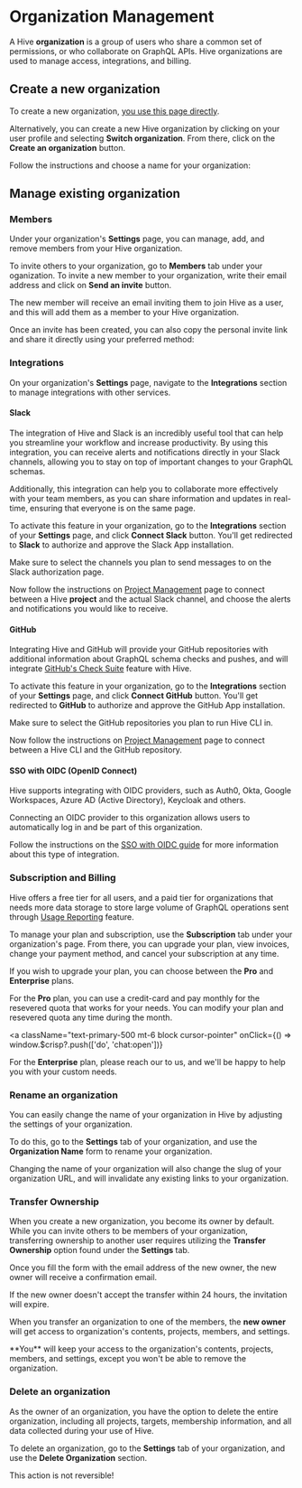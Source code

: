 
# Organization Management

A Hive **organization** is a group of users who share a common set of permissions, or who
collaborate on GraphQL APIs. Hive organizations are used to manage access, integrations, and
billing.

## Create a new organization

To create a new organization, [you use this page directly](https://app.graphql-hive.com/org/new).

Alternatively, you can create a new Hive organization by clicking on your user profile and selecting
**Switch organization**. From there, click on the **Create an organization** button.

<NextImage
  alt="Creating an organization"
  src={newOrgImage}
  className="mt-8 max-w-sm drop-shadow-md"
/>

Follow the instructions and choose a name for your organization:

<NextImage alt="Create Organization Form" src={orgImage} className="mt-8 max-w-lg drop-shadow-md" />

## Manage existing organization

### Members

Under your organization's **Settings** page, you can manage, add, and remove members from your Hive
organization.

To invite others to your organization, go to **Members** tab under your oganization. To invite a new
member to your organization, write their email address and click on **Send an invite** button.

<NextImage
  alt="Invite Member to Organization"
  src={orgInviteMemberImage}
  className="mt-8 max-w-lg drop-shadow-md"
/>

The new member will receive an email inviting them to join Hive as a user, and this will add them as
a member to your Hive organization.

Once an invite has been created, you can also copy the personal invite link and share it directly
using your preferred method:

<NextImage
  alt="Copy Invite Link"
  src={orgInviteLinkImage}
  className="mt-8 max-w-lg drop-shadow-md"
/>

### Integrations

On your organization's **Settings** page, navigate to the **Integrations** section to manage
integrations with other services.

#### Slack

The integration of Hive and Slack is an incredibly useful tool that can help you streamline your
workflow and increase productivity. By using this integration, you can receive alerts and
notifications directly in your Slack channels, allowing you to stay on top of important changes to
your GraphQL schemas.

Additionally, this integration can help you to collaborate more effectively with your team members,
as you can share information and updates in real-time, ensuring that everyone is on the same page.

<NextImage
  alt="Hive and Slack Integration"
  src={slackIntegrationImage}
  className="mt-8 max-w-2xl drop-shadow-md"
/>

To activate this feature in your organization, go to the **Integrations** section of your
**Settings** page, and click **Connect Slack** button. You'll get redirected to **Slack** to
authorize and approve the Slack App installation.

<Callout type="info">
  Make sure to select the channels you plan to send messages to on the Slack authorization page.
</Callout>

Now follow the instructions on [Project Management](/management/projects#channels) page to connect
between a Hive **project** and the actual Slack channel, and choose the alerts and notifications you
would like to receive.

#### GitHub

Integrating Hive and GitHub will provide your GitHub repositories with additional information about
GraphQL schema checks and pushes, and will integrate
[GitHub's Check Suite](https://docs.github.com/en/rest/checks/suites?apiVersion=2022-11-28) feature
with Hive.

<NextImage
  alt="Hive and GitHub Integration"
  src={githubIntegrationImage}
  className="mt-8 max-w-2xl drop-shadow-md"
/>

To activate this feature in your organization, go to the **Integrations** section of your
**Settings** page, and click **Connect GitHub** button. You'll get redirected to **GitHub** to
authorize and approve the GitHub App installation.

<Callout type="info">
  Make sure to select the GitHub repositories you plan to run Hive CLI in.
</Callout>

Now follow the instructions on [Project Management](/management/projects#github-repository) page to
connect between a Hive CLI and the GitHub repository.

#### SSO with OIDC (OpenID Connect)

Hive supports integrating with OIDC providers, such as Auth0, Okta, Google Workspaces, Azure AD
(Active Directory), Keycloak and others.

Connecting an OIDC provider to this organization allows users to automatically log in and be part of
this organization.

Follow the instructions on the [SSO with OIDC guide](/management/sso-oidc-provider) for more
information about this type of integration.

### Subscription and Billing

Hive offers a free tier for all users, and a paid tier for organizations that needs more data
storage to store large volume of GraphQL operations sent through
[Usage Reporting](/features/usage-reporting) feature.

To manage your plan and subscription, use the **Subscription** tab under your organization's page.
From there, you can upgrade your plan, view invoices, change your payment method, and cancel your
subscription at any time.

If you wish to upgrade your plan, you can choose between the **Pro** and **Enterprise** plans.

For the **Pro** plan, you can use a credit-card and pay monthly for the resevered quota that works
for your needs. You can modify your plan and resevered quota any time during the month.

<a
  className="text-primary-500 mt-6 block cursor-pointer"
  onClick={() => window.$crisp?.push(['do', 'chat:open'])}
>
  For the **Enterprise** plan, please reach our to us, and we'll be happy to help you with your
  custom needs.
</a>

### Rename an organization

You can easily change the name of your organization in Hive by adjusting the settings of your
organization.

To do this, go to the **Settings** tab of your organization, and use the **Organization Name** form
to rename your organization.

<Callout type="warning">
  Changing the name of your organization will also change the slug of your organization URL, and
  will invalidate any existing links to your organization.
</Callout>

### Transfer Ownership

When you create a new organization, you become its owner by default. While you can invite others to
be members of your organization, transferring ownership to another user requires utilizing the
**Transfer Ownership** option found under the **Settings** tab.

Once you fill the form with the email address of the new owner, the new owner will receive a
confirmation email.

If the new owner doesn't accept the transfer within 24 hours, the invitation will expire.

When you transfer an organization to one of the members, the **new owner** will get access to
organization's contents, projects, members, and settings.

<Callout type="info">
  **You** will keep your access to the organization's contents, projects, members, and settings,
  except you won't be able to remove the organization.
</Callout>

### Delete an organization

As the owner of an organization, you have the option to delete the entire organization, including
all projects, targets, membership information, and all data collected during your use of Hive.

To delete an organization, go to the **Settings** tab of your organization, and use the **Delete
Organization** section.

<Callout type="warning">This action is not reversible!</Callout>

